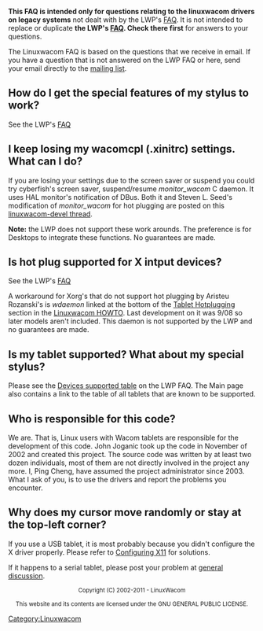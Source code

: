 '''This FAQ is intended only for questions relating to the linuxwacom drivers on legacy systems''' not dealt with by the LWP's [[FAQ]].  It is not intended to replace or duplicate '''the LWP's [[FAQ]].  Check there first''' for answers to your questions.

The Linuxwacom FAQ is based on the questions that we receive in email. If you have a question that is not answered on the LWP FAQ or here, send your email directly to the [[Main Page#Mailing lists|mailing list]].



== How do I get the special features of my stylus to work? ==
See the LWP's [[FAQ#How do I get the special features of my stylus to work?|FAQ]]

== I keep losing my wacomcpl (.xinitrc) settings.  What can I do? ==
If you are losing your settings due to the screen saver or suspend you could try cyberfish's screen saver, suspend/resume ''monitor_wacom'' C daemon.  It uses HAL monitor's notification of DBus.  Both it and Steven L. Seed's modification of ''monitor_wacom'' for hot plugging are posted on this [https://sourceforge.net/mailarchive/forum.php?thread_name=20110127060441.GA7826%40barra.i.followtheflow.org&forum_name=linuxwacom-devel linuxwacom-devel thread].

'''Note:''' the LWP does not support these work arounds.  The preference is for Desktops to integrate these functions.  No guarantees are made.

== Is hot plug supported for X intput devices? ==
See the LWP's [[FAQ#Is hot plugging supported for my USB tablet?|FAQ]]

A workaround for Xorg's that do not support hot plugging by Aristeu Rozanski's is ''wdaemon'' linked at the bottom of the [[Linuxwacom HOWTO#Hotplugging the device|Tablet Hotplugging]] section in the [[Linuxwacom HOWTO]].  Last development on it was 9/08 so later models aren't included.  This daemon is not supported by the LWP and no guarantees are made.

== Is my tablet supported? What about my special stylus? ==
Please see the [[FAQ#Which devices are supported?|Devices supported table]] on the LWP FAQ.  The Main page also contains a link to the table of all tablets that are known to be supported.

== Who is responsible for this code? ==
We are. That is, Linux users with Wacom tablets are responsible for the development of this code. John Joganic took up the code in November of 2002 and created this project. The source code was written by at least two dozen individuals, most of them are not directly involved in the project any more. I, Ping Cheng, have assumed the project administrator since 2003. What I ask of you, is to use the drivers and report the problems you encounter.

== Why does my cursor move randomly or stay at the top-left corner? ==
If you use a USB tablet, it is most probably because you didn't configure the X driver properly. Please refer to [[Linuxwacom HOWTO#Configuring X11|Configuring X11]] for solutions.

If it happens to a serial tablet, please post your problem at [https://lists.sourceforge.net/lists/listinfo/linuxwacom-discuss general discussion].



<center><small>
Copyright (C) 2002-2011 - LinuxWacom

This website and its contents are licensed under the GNU GENERAL PUBLIC LICENSE.
</small></center>


[[Category:Linuxwacom]]